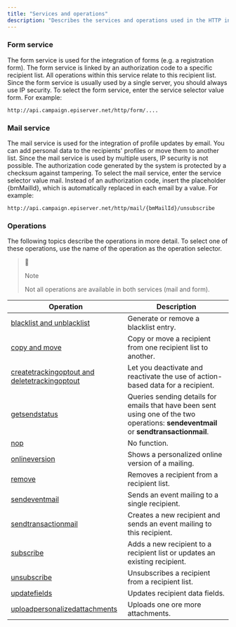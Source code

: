 ```yaml
---
title: "Services and operations"
description: "Describes the services and operations used in the HTTP integration API for Optimizely Campaign."
---
```


### Form service

The form service is used for the integration of forms (e.g. a registration form). The form service is linked by an authorization code to a specific recipient list. All operations within this service relate to this recipient list. Since the form service is usually used by a single server, you should always use IP security. To select the form service, enter the service selector value form. For example:

`http://api.campaign.episerver.net/http/form/....
`

### Mail service

The mail service is used for the integration of profile updates by email. You can add personal data to the recipients' profiles or move them to another list. Since the mail service is used by multiple users, IP security is not possible. The authorization code generated by the system is protected by a checksum against tampering. To select the mail service, enter the service selector value mail. Instead of an authorization code, insert the placeholder {bmMailId}, which is automatically replaced in each email by a value. For example:

`http://api.campaign.episerver.net/http/mail/{bmMailId}/unsubscribe
`

### Operations

The following topics describe the operations in more detail. To select one of these operations, use the name of the operation as the operation selector.

> 📘
> 
> Note
> 
> Not all operations are available in both services (mail and form).

| Operation                                                                                                                | Description                                                                                                                           |
| ------------------------------------------------------------------------------------------------------------------------ | ------------------------------------------------------------------------------------------------------------------------------------- |
| [blacklist and unblacklist](/optimizely-campaign/docs/blacklist-and-unblacklist)                                         | Generate or remove a blacklist entry.                                                                                                 |
| [copy and move](/optimizely-campaign/docs/copy-and-move)                                                                 | Copy or move a recipient from one recipient list to another.                                                                          |
| [createtrackingoptout and deletetrackingoptout](/optimizely-campaign/docs/createtrackingoptout-and-deletetrackingoptout) | Let you deactivate and reactivate the use of action-based data for a recipient.                                                       |
| [getsendstatus](/optimizely-campaign/docs/getsendstatus)                                                                 | Queries sending details for emails that have been sent using one of the two operations: **sendeventmail** or **sendtransactionmail**. |
| [nop](/optimizely-campaign/docs/nop)                                                                                     | No function.                                                                                                                          |
| [onlineversion](/optimizely-campaign/docs/onlineversion)                                                                 | Shows a personalized online version of a mailing.                                                                                     |
| [remove](/optimizely-campaign/docs/remove-HTTP-API)                                                                      | Removes a recipient from a recipient list.                                                                                            |
| [sendeventmail](/optimizely-campaign/docs/sendeventmail)                                                                 | Sends an event mailing to a single recipient.                                                                                         |
| [sendtransactionmail](/optimizely-campaign/docs/sendtransactionmail)                                                     | Creates a new recipient and sends an event mailing to this recipient.                                                                 |
| [subscribe](/optimizely-campaign/docs/subscribe)                                                                         | Adds a new recipient to a recipient list or updates an existing recipient.                                                            |
| [unsubscribe](/optimizely-campaign/docs/unsubscribe)                                                                     | Unsubscribes a recipient from a recipient list.                                                                                       |
| [updatefields](/optimizely-campaign/docs/updatefields)                                                                   | Updates recipient data fields.                                                                                                        |
| [uploadpersonalizedattachments](/optimizely-campaign/docs/uploadpersonalizedattachments)                                 | Uploads one ore more attachments.                                                                                                     |